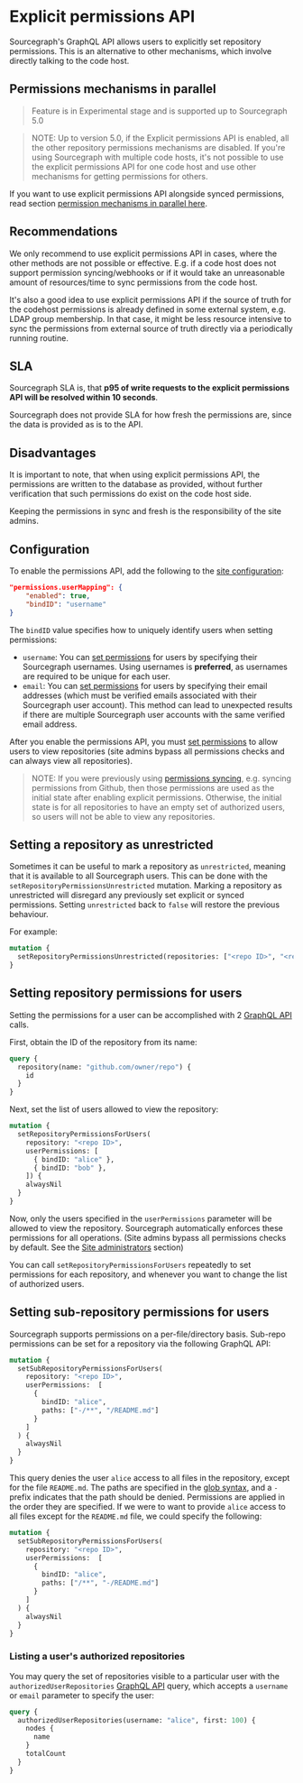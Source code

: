 # Explicit permissions API

Sourcegraph's GraphQL API allows users to explicitly set repository permissions. This is an alternative to other mechanisms, which involve directly talking to the code host.

## Permissions mechanisms in parallel

> Feature is in Experimental stage and is supported up to Sourcegraph 5.0

> NOTE: Up to version 5.0, if the Explicit permissions API is enabled, all the other repository permissions mechanisms are disabled. If you're using Sourcegraph with multiple code hosts, it's not possible to use the explicit permissions API for one code host and use other mechanisms for getting permissions for others.

If you want to use explicit permissions API alongside synced permissions, read section [permission mechanisms in parallel here](/admin/permissions/#permissions-mechanisms-in-parallel).

## Recommendations

We only recommend to use explicit permissions API in cases, where the other methods are not possible or effective.
E.g. if a code host does not support permission syncing/webhooks or if it would take an unreasonable amount of resources/time to sync permissions from the code host.

It's also a good idea to use explicit permissions API if the source of truth for the codehost permissions is already defined in some external system, e.g. LDAP group membership.
In that case, it might be less resource intensive to sync the permissions from external source of truth directly via a periodically running routine.

## SLA

Sourcegraph SLA is, that **p95 of write requests to the explicit permissions API will be resolved within 10 seconds**.

Sourcegraph does not provide SLA for how fresh the permissions are, since the data is provided as is to the API.

## Disadvantages

It is important to note, that when using explicit permissions API, the permissions are written to the database as provided, without further verification that such permissions do exist on the code host side.

Keeping the permissions in sync and fresh is the responsibility of the site admins.

## Configuration

To enable the permissions API, add the following to the [site configuration](/admin/config/site_config):

```json
"permissions.userMapping": {
    "enabled": true,
    "bindID": "username"
}
```

The `bindID` value specifies how to uniquely identify users when setting permissions:

- `username`: You can [set permissions](#setting-repository-permissions-for-users) for users by specifying their Sourcegraph usernames. Using usernames is **preferred**, as usernames are required to be unique for each user.
- `email`: You can [set permissions](#setting-repository-permissions-for-users) for users by specifying their email addresses (which must be verified emails associated with their Sourcegraph user account). This method can lead to unexpected results if there are multiple Sourcegraph user accounts with the same verified email address.

After you enable the permissions API, you must [set permissions](#setting-repository-permissions-for-users) to allow users to view repositories (site admins bypass all permissions checks and can always view all repositories).

> NOTE: If you were previously using [permissions syncing](/admin/permissions/syncing), e.g. syncing permissions from Github, then those permissions are used as the initial state after enabling explicit permissions. Otherwise, the initial state is for all repositories to have an empty set of authorized users, so users will not be able to view any repositories.

## Setting a repository as unrestricted

Sometimes it can be useful to mark a repository as `unrestricted`, meaning that it is available to all Sourcegraph users. This can be done with the `setRepositoryPermissionsUnrestricted` mutation. Marking a repository as unrestricted will disregard any previously set explicit or synced permissions. Setting `unrestricted` back to `false` will restore the previous behaviour.

For example:

```graphql
mutation {
  setRepositoryPermissionsUnrestricted(repositories: ["<repo ID>", "<repo ID>", "<repo ID>"], unrestricted: true)
}
```

## Setting repository permissions for users

Setting the permissions for a user can be accomplished with 2 [GraphQL API](/api/graphql) calls.

First, obtain the ID of the repository from its name:

```graphql
query {
  repository(name: "github.com/owner/repo") {
    id
  }
}
```

Next, set the list of users allowed to view the repository:

```graphql
mutation {
  setRepositoryPermissionsForUsers(
    repository: "<repo ID>",
    userPermissions: [
      { bindID: "alice" },
      { bindID: "bob" },
    ]) {
    alwaysNil
  }
}
```

Now, only the users specified in the `userPermissions` parameter will be allowed to view the repository. Sourcegraph automatically enforces these permissions for all operations. (Site admins bypass all permissions checks by default. See the [Site administrators](/admin/permissions/#site-administrators) section)

You can call `setRepositoryPermissionsForUsers` repeatedly to set permissions for each repository, and whenever you want to change the list of authorized users.

## Setting sub-repository permissions for users

Sourcegraph supports permissions on a per-file/directory basis. Sub-repo permissions can be set for a repository via the following GraphQL API:

```graphql
mutation {
  setSubRepositoryPermissionsForUsers(
    repository: "<repo ID>",
    userPermissions:  [
      {
        bindID: "alice",
        paths: ["-/**", "/README.md"]
      }
    ]
  ) {
    alwaysNil
  }
}
```

This query denies the user `alice` access to all files in the repository, except for the file `README.md`.
The paths are specified in the [glob syntax](https://en.wikipedia.org/wiki/Glob_(programming)), and a `-` prefix indicates that the path should be denied.
Permissions are applied in the order they are specified. If we were to want to provide `alice` access to all files except for the `README.md` file, we could specify the following:

```graphql
mutation {
  setSubRepositoryPermissionsForUsers(
    repository: "<repo ID>",
    userPermissions:  [
      {
        bindID: "alice",
        paths: ["/**", "-/README.md"]
      }
    ]
  ) {
    alwaysNil
  }
}
```

### Listing a user's authorized repositories

You may query the set of repositories visible to a particular user with the `authorizedUserRepositories` [GraphQL API](/api/graphql) query, which accepts a `username` or `email` parameter to specify the user:

```graphql
query {
  authorizedUserRepositories(username: "alice", first: 100) {
    nodes {
      name
    }
    totalCount
  }
}
```
